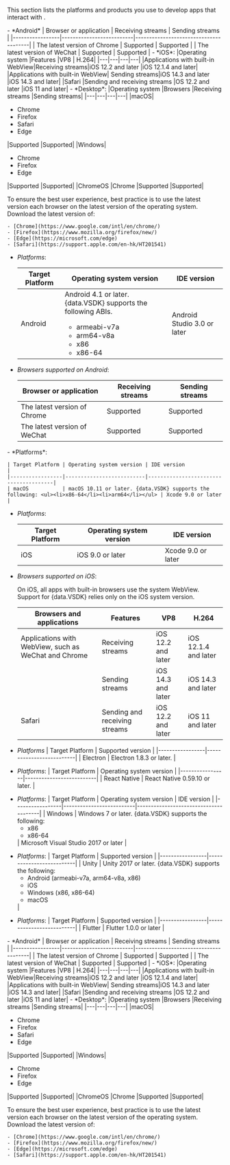 
This section lists the platforms and products you use to develop apps that interact with <Vg k="AGORA_BACKEND" />.


<PlatformWrapper platform="web">
- *Android*
    | Browser or application | Receiving streams | Sending streams |
    |-----------------|--------------------------|---------------------------------------|
    | The latest version of Chrome         | Supported   | Supported |
    | The latest version of WeChat           | Supported     | Supported |
- *iOS*:
    |Operating system |Features |VP8 |	H.264|
    |---|---|---|---|
    |Applications with  built-in WebView|Receiving streams|iOS 12.2 and later |iOS 12.1.4 and later|
    |Applications with  built-in WebView| Sending streams|iOS 14.3 and later |iOS 14.3 and later|
    |Safari |Sending and receiving streams |OS 12.2 and later |iOS 11 and later|
- *Desktop*:
    |Operating system |Browsers |Receiving streams |Sending streams|
    |---|---|---|---|
    |macOS|<ul><li>Chrome</li><li>Firefox</li><li>Safari</li><li>Edge</li></ul>|Supported |Supported|
    |Windows|<ul><li>Chrome</li><li>Firefox</li><li>Edge</li></ul>|Supported |Supported|
    |ChromeOS |Chrome |Supported |Supported|

To ensure the best user experience, best practice is to use the latest version each browser on the latest version of the operating system. Download the latest version of:

    - [Chrome](https://www.google.com/intl/en/chrome/)
    - [Firefox](https://www.mozilla.org/firefox/new/)
    - [Edge](https://microsoft.com/edge)
    - [Safari](https://support.apple.com/en-hk/HT201541)


</PlatformWrapper>

<PlatformWrapper platform="android">

- *Platforms*:

    | Target Platform | Operating system version | IDE version                           |
    |-----------------|--------------------------|---------------------------------------|
    | Android         | Android 4.1 or later.  {data.VSDK} supports the following ABIs. <ul><li>armeabi-v7a</li><li>arm64-v8a</li><li>x86</li><li>x86-64</li></ul>    | Android Studio 3.0 or later           |
- *Browsers supported on Android*:

    |Browser or application |Receiving streams |Sending streams|
    |---|---|---|
    |The latest version of Chrome |Supported |Supported|
    |The latest version of WeChat |Supported |Supported|

</PlatformWrapper>

<PlatformWrapper platform="macos">
- *Platforms*:

    | Target Platform | Operating system version | IDE version                           |
    |-----------------|--------------------------|---------------------------------------|
    | macOS           | macOS 10.11 or later. {data.VSDK} supports the following: <ul><li>x86-64</li><li>arm64</li></ul> | Xcode 9.0 or later                    |

</PlatformWrapper>

<PlatformWrapper platform="ios">

- *Platforms*:

    | Target Platform | Operating system version | IDE version                           |
    |-----------------|--------------------------|---------------------------------------|
    | iOS             | iOS 9.0 or later         | Xcode 9.0 or later                    |
- *Browsers supported on iOS*:

    On iOS, all apps with built-in browsers use the system WebView. Support for {data.VSDK} relies only on the iOS system version.

    |Browsers and applications |Features |VP8 |H.264
    |---|---|---|---|
    |Applications with WebView, such as WeChat and Chrome |Receiving streams |iOS 12.2 and later |iOS 12.1.4 and later|
    | |Sending streams |iOS 14.3 and later |iOS 14.3 and later|
    |Safari |Sending and receiving streams |iOS 12.2 and later |iOS 11 and later|

</PlatformWrapper>

<PlatformWrapper platform="electron">

- *Platforms*
    | Target Platform | Supported version        | 
    |-----------------|--------------------------|
    | Electron        | Electron 1.8.3 or later. |

</PlatformWrapper>

<PlatformWrapper platform="react-native">

- *Platforms*:
    | Target Platform | Operating system version |
    |-----------------|--------------------------|
    | React Native    | React Native 0.59.10 or later. |

</PlatformWrapper>

<PlatformWrapper platform="windows">

- *Platforms*:
    | Target Platform | Operating system version | IDE version                           |
    |-----------------|--------------------------|---------------------------------------|
    | Windows         | Windows 7 or later. {data.VSDK} supports the following: <ul><li>x86</li><li>x86-64</li></ul>  | Microsoft Visual Studio 2017 or later |

</PlatformWrapper>

<PlatformWrapper platform="unity">

- *Platforms*:
    | Target Platform | Supported version |
    |-----------------|--------------------------|
    | Unity           | Unity 2017 or later. {data.VSDK} supports the following: <ul><li>Android (armeabi-v7a, arm64-v8a, x86)</li><li>iOS</li><li>Windows (x86, x86-64)</li><li>macOS</li></ul>    |

</PlatformWrapper>

<PlatformWrapper platform="flutter">

- *Platforms*:
    | Target Platform | Supported version        |
    |-----------------|--------------------------|
    | Flutter         | Flutter 1.0.0 or later   |

</PlatformWrapper>

<ProductWrapper product="cloud-recording">
- *Android*
    | Browser or application | Receiving streams | Sending streams |
    |-----------------|--------------------------|---------------------------------------|
    | The latest version of Chrome         | Supported   | Supported |
    | The latest version of WeChat           | Supported     | Supported |
- *iOS*:
    |Operating system |Features |VP8 |	H.264|
    |---|---|---|---|
    |Applications with  built-in WebView|Receiving streams|iOS 12.2 and later |iOS 12.1.4 and later|
    |Applications with  built-in WebView| Sending streams|iOS 14.3 and later |iOS 14.3 and later|
    |Safari |Sending and receiving streams |OS 12.2 and later |iOS 11 and later|
- *Desktop*:
    |Operating system |Browsers |Receiving streams |Sending streams|
    |---|---|---|---|
    |macOS|<ul><li>Chrome</li><li>Firefox</li><li>Safari</li><li>Edge</li></ul>|Supported |Supported|
    |Windows|<ul><li>Chrome</li><li>Firefox</li><li>Edge</li></ul>|Supported |Supported|
    |ChromeOS |Chrome |Supported |Supported|

To ensure the best user experience, best practice is to use the latest version each browser on the latest version of the operating system. Download the latest version of:

    - [Chrome](https://www.google.com/intl/en/chrome/)
    - [Firefox](https://www.mozilla.org/firefox/new/)
    - [Edge](https://microsoft.com/edge)
    - [Safari](https://support.apple.com/en-hk/HT201541)
</ProductWrapper>